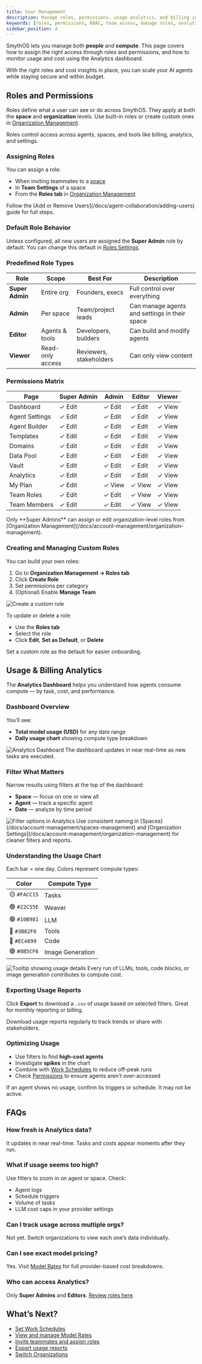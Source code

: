 ```yaml
---
title: User Management
description: Manage roles, permissions, usage analytics, and billing insights in SmythOS. Control who can do what, and understand how your agents consume compute.
keywords: [roles, permissions, RBAC, team access, manage roles, analytics, usage, billing, cost optimization]
sidebar_position: 4
---
```


SmythOS lets you manage both **people** and **compute**. This page covers how to assign the right access through roles and permissions, and how to monitor usage and cost using the Analytics dashboard.

<InfoCallout title="Why this matters">
With the right roles and cost insights in place, you can scale your AI agents while staying secure and within budget.
</InfoCallout>

<Spacer size="md" />

## Roles and Permissions

Roles define what a user can see or do across SmythOS. They apply at both the **space** and **organization** levels. Use built-in roles or create custom ones in [Organization Management](/docs/account-management/organization-management).

<InfoCallout title="Where roles apply">
Roles control access across agents, spaces, and tools like billing, analytics, and settings.
</InfoCallout>

### Assigning Roles

You can assign a role:

- When inviting teammates to a [space](/docs/agent-collaboration/spaces)
- In **Team Settings** of a space
- From the **Roles tab** in [Organization Management](/docs/account-management/organization-management)

<TipCallout title="Need to add or remove teammates?">
Follow the [Add or Remove Users](/docs/agent-collaboration/adding-users) guide for full steps.
</TipCallout>

### Default Role Behavior

Unless configured, all new users are assigned the **Super Admin** role by default. You can change this default in [Roles Settings](/docs/account-management/organization-management).

### Predefined Role Types

| Role            | Scope              | Best For                      | Description |
|-----------------|--------------------|-------------------------------|-------------|
| **Super Admin** | Entire org         | Founders, execs               | Full control over everything |
| **Admin**       | Per space          | Team/project leads            | Can manage agents and settings in their space |
| **Editor**      | Agents & tools     | Developers, builders          | Can build and modify agents |
| **Viewer**      | Read-only access   | Reviewers, stakeholders       | Can only view content |

### Permissions Matrix

| Page              | Super Admin | Admin | Editor | Viewer |
|-------------------|-------------|--------|--------|--------|
| Dashboard         | ✓ Edit      | ✓ Edit | ✓ Edit | ✓ View |
| Agent Settings    | ✓ Edit      | ✓ Edit | ✓ Edit | ✓ View |
| Agent Builder     | ✓ Edit      | ✓ Edit | ✓ Edit | ✓ View |
| Templates         | ✓ Edit      | ✓ Edit | ✓ Edit | ✓ View |
| Domains           | ✓ Edit      | ✓ Edit | ✓ Edit | ✓ View |
| Data Pool         | ✓ Edit      | ✓ Edit | ✓ Edit | ✓ View |
| Vault             | ✓ Edit      | ✓ Edit | ✓ Edit | ✓ View |
| Analytics         | ✓ Edit      | ✓ Edit | ✓ Edit | ✓ View |
| My Plan           | ✓ Edit      | ✓ View | ✓ View | ✓ View |
| Team Roles        | ✓ Edit      | ✓ Edit | ✓ View | ✓ View |
| Team Members      | ✓ Edit      | ✓ Edit | ✓ View | ✓ View |

<WarningCallout title="Org-level roles">
Only **Super Admins** can assign or edit organization-level roles from [Organization Management](/docs/account-management/organization-management).
</WarningCallout>

### Creating and Managing Custom Roles

You can build your own roles:

1. Go to **Organization Management → Roles tab**
2. Click **Create Role**
3. Set permissions per category
4. (Optional) Enable **Manage Team**

<Image src="/docs/img/agent_collaboration/organization-create-role.jpg" alt="Create a custom role" caption="Customize role permissions for specific needs." />

To update or delete a role:

- Use the **Roles tab**
- Select the role
- Click **Edit**, **Set as Default**, or **Delete**

<SuccessCallout title="Pro tip">
Set a custom role as the default for easier onboarding.
</SuccessCallout>

<Spacer size="md" />

## Usage & Billing Analytics

The **Analytics Dashboard** helps you understand how agents consume compute — by task, cost, and performance.

### Dashboard Overview

You’ll see:

- **Total model usage (USD)** for any date range
- **Daily usage chart** showing compute type breakdown

<Image src="/docs/img/agent_collaboration/analytics-overview.jpg" alt="Analytics Dashboard" caption="Spot trends and outliers at a glance." />

<SuccessCallout title="Always fresh">
The dashboard updates in near real-time as new tasks are executed.
</SuccessCallout>

### Filter What Matters

Narrow results using filters at the top of the dashboard:

- **Space** — focus on one or view all
- **Agent** — track a specific agent
- **Date** — analyze by time period

<Image src="/docs/img/agent_collaboration/analytics-filtering.jpg" alt="Filter options in Analytics" caption="Get context-specific cost and usage data." />

<TipCallout title="Organize first">
Use consistent naming in [Spaces](/docs/account-management/spaces-management) and [Organization Settings](/docs/account-management/organization-management) for cleaner filters and reports.
</TipCallout>

### Understanding the Usage Chart

Each bar = one day. Colors represent compute types:

| Color | Compute Type        |
|--------|---------------------|
| 🟡 `#FACC15` | Tasks             |
| 🟢 `#22C55E` | Weaver            |
| 🟢 `#10B981` | LLM               |
| 🔵 `#3B82F6` | Tools             |
| 🔴 `#EC4899` | Code              |
| 🟣 `#8B5CF6` | Image Generation  |

<Image src="/docs/img/agent_collaboration/analytics-bar-tooltip.jpg" alt="Tooltip showing usage details" caption="Hover to inspect daily usage by compute type." />

<InfoCallout title="What counts as usage?">
Every run of LLMs, tools, code blocks, or image generation contributes to compute cost.
</InfoCallout>

### Exporting Usage Reports

Click **Export** to download a `.csv` of usage based on selected filters. Great for monthly reporting or billing.

<SuccessCallout title="Export monthly">
Download usage reports regularly to track trends or share with stakeholders.
</SuccessCallout>

### Optimizing Usage

- Use filters to find **high-cost agents**
- Investigate **spikes** in the chart
- Combine with [Work Schedules](/docs/agent-deployments/agent-work-schedules) to reduce off-peak runs
- Check [Permissions](/docs/agent-collaboration/permissions) to ensure agents aren't over-accessed

<WarningCallout title="Zero usage?">
If an agent shows no usage, confirm its triggers or schedule. It may not be active.
</WarningCallout>

<Spacer size="md" />

## FAQs

### How fresh is Analytics data?
It updates in near real-time. Tasks and costs appear moments after they run.

### What if usage seems too high?
Use filters to zoom in on agent or space. Check:

- Agent logs
- Schedule triggers
- Volume of tasks
- LLM cost caps in your provider settings

### Can I track usage across multiple orgs?
Not yet. Switch organizations to view each one’s data individually.

### Can I see exact model pricing?
Yes. Visit [Model Rates](/docs/account-management/model-rates) for full provider-based cost breakdowns.

### Who can access Analytics?
Only **Super Admins** and **Editors**. [Review roles here](/docs/agent-collaboration/permissions).

<Spacer size="md" />

## What’s Next?

- [Set Work Schedules](/docs/agent-deployments/agent-work-schedules)
- [View and manage Model Rates](/docs/account-management/model-rates)
- [Invite teammates and assign roles](/docs/agent-collaboration/spaces/invite-members)
- [Export usage reports](/docs/account-management/subscription-management)
- [Switch Organizations](/docs/account-management/organization-management)
